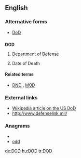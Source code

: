 {{also|dod|död|død}}
==English==

===Alternative forms===
* [[DoD]]

==={{initialism}}===
'''DOD'''

# {{US|military}} Department of Defense
# Date of Death

====Related terms====
* {{sense|military}} [[DND]] , [[MOD]]

===External links===
* [[w:Department of Defense|Wikipedia article on the US DoD]]
* http://www.defenselink.mil/

===Anagrams===
* {{alphagram|[[DDO#English|DDO]]}} 
* [[odd#English|odd]]


[[de:DOD]]
[[hu:DOD]]
[[tr:DOD]]